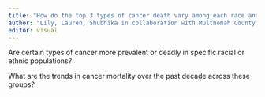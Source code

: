 ```yaml
---
title: "How do the top 3 types of cancer death vary among each race and ethnicity over the past 10 years?"
author: "Lily, Lauren, Shubhika in collaboration with Multnomah County Health Department"
editor: visual
---
```


Are certain types of cancer more prevalent or deadly in specific racial or ethnic populations?

What are the trends in cancer mortality over the past decade across these groups?
